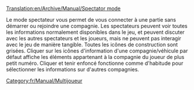 [[Translation:en/Archive/Manual/Spectator mode]]


[[Category:fr/Manual/Multijoueur]]

Le mode spectateur vous permet de vous connecter à une partie sans démarrer ou rejoindre une compagnie. Les spectateurs peuvent voir toutes les informations normalement disponibles dans le jeu, et peuvent discuter avec les autres spectateurs et les joueurs, mais ne peuvent pas interagir avec le jeu de manière tangible. Toutes les icônes de construction sont grisées. Cliquer sur les icônes d'information d'une compagnie/véhicule par défaut affiche les éléments appartenant à la compagnie du joueur de plus petit numéro. Cliquer et tenir enfoncé fonctionne comme d'habitude pour sélectionner les informations sur d'autres compagnies.
